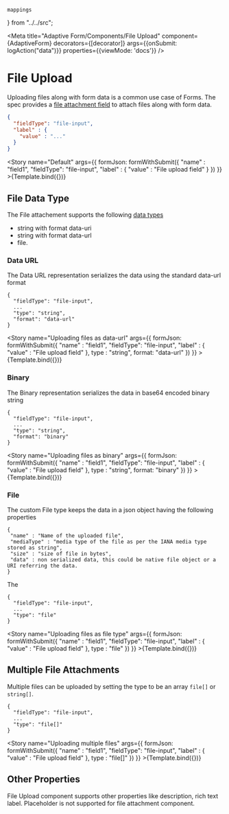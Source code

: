     mappings
} from "../../src";

<Meta title="Adaptive Form/Components/File Upload"
      component={AdaptiveForm}
      decorators={[decorator]}
      args={{onSubmit: logAction("data")}}
      properties={{viewMode: 'docs'}}
/>


# File Upload

Uploading files along with form data is a common use case of Forms. The spec provides a
[file attachment field](https://git.corp.adobe.com/pages/livecycle/af2-docs/spec/latest/index.html#_file_attachment_field)
to attach files along with form data.

```json
{
  "fieldType": "file-input",
  "label" : {
    "value" : "..."
  }
}
```

<Story
    name="Default"
args={{
    formJson: formWithSubmit({
        "name" : "field1",
        "fieldType": "file-input",
        "label" : {
            "value" : "File upload field"
        }
    })
}} >{Template.bind({})}</Story>

## File Data Type

The File attachement supports the following
[data types](https://git.corp.adobe.com/pages/livecycle/af2-docs/spec/latest/index.html#_representation_of_files)

* string with format data-uri
* string with format data-url
* file.

### Data URL

The Data URL representation serializes the data using the standard data-url format

```
{
  "fieldType": "file-input",
  ...
  "type": "string",
  "format": "data-url"
}
```
<Story
    name="Uploading files as data-url"
    args={{
        formJson: formWithSubmit({
            "name" : "field1",
            "fieldType": "file-input",
            "label" : {
                "value" : "File upload field"
            },
            type : "string",
            format: "data-url"
        })
    }} >{Template.bind({})}</Story>

### Binary

The Binary representation serializes the data in base64 encoded binary string

```
{
  "fieldType": "file-input",
  ...
  "type": "string",
  "format": "binary"
}
```
<Story
    name="Uploading files as binary"
    args={{
        formJson: formWithSubmit({
            "name" : "field1",
            "fieldType": "file-input",
            "label" : {
                "value" : "File upload field"
            },
            type : "string",
            format: "binary"
        })
    }} >{Template.bind({})}</Story>

### File

The custom File type keeps the data in a json object having the following properties

```
{
 "name" : "Name of the uploaded file",
 "mediaType" : "media type of the file as per the IANA media type stored as string",
 "size" : "size of file in bytes",
 "data" : non serialized data, this could be native file object or a URI referring the data.
}
```
The

```
{
  "fieldType": "file-input",
  ...
  "type": "file"
}
```
<Story
    name="Uploading files as file type"
    args={{
        formJson: formWithSubmit({
            "name" : "field1",
            "fieldType": "file-input",
            "label" : {
                "value" : "File upload field"
            },
            type : "file"
        })
    }} >{Template.bind({})}</Story>

## Multiple File Attachments

Multiple files can be uploaded by setting the type to be an array `file[]` or `string[]`.

```
{
  "fieldType": "file-input",
  ...
  "type": "file[]"
}
```

<Story
    name="Uploading multiple files"
    args={{
        formJson: formWithSubmit({
            "name" : "field1",
            "fieldType": "file-input",
            "label" : {
                "value" : "File upload field"
            },
            type : "file[]"
        })
    }} >{Template.bind({})}</Story>

## Other Properties

File Upload component supports other properties like description, rich text label. Placeholder is not supported for
file attachment component.